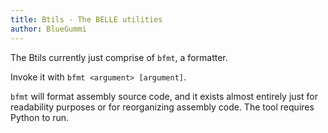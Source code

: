 ```yaml
---
title: Btils - The BELLE utilities
author: BlueGummi
---
```


The Btils currently just comprise of `bfmt`, a formatter.

Invoke it with `bfmt <argument> [argument]`.

`bfmt` will format assembly source code, and it exists almost entirely just for readability purposes or for reorganizing assembly code. The tool requires Python to run.
